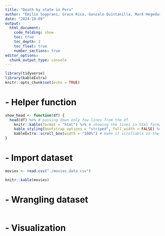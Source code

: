 ```yaml
---
title: "Death by state in Peru"
author: "Emilio Sopprani, Grace Rico, Gonzalo Quintanilla, Mark Hegedus"
date: "2024-10-09"
output:
  html_document:
    code_folding: show
    toc: true
    toc_depth: 2
    toc_float: true
    number_sections: true
editor_options: 
  chunk_output_type: console
---
```


```r
library(tidyverse)
library(kableExtra)
knitr::opts_chunk$set(echo = TRUE)
```

# - Helper function

```r
show_head <- function(df) {
  head(df) %>% # passing down only few lines from the df
    knitr::kable(format = "html") %>% # showing the lines in html format
    kable_styling(bootstrap_options = "striped", full_width = FALSE) %>% # little bit of style to avoid columns to be crowded
    kableExtra::scroll_box(width = "100%") # make it scrollable so the columns don't overflow the page
}
```


# - Import dataset

```r
movies <- read.csv("./movies_data.csv")

knitr::kable(movies)
```

# - Wrangling dataset

```r

```

# - Visualization

```r

```
